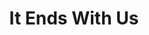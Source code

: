 ---
title: It Ends With Us
description: After beginning a new relationship, a women see troubling patterns emerging that remind her of her past.
rating: PG
genre:
  - Drama
length: 2h 10m
cast:
  - Blake Lively
  - Justin Baldoni
  - Jenny Slate
showtimes:
  - Oct 18th
  - Oct 19th
  - Oct 20th - 2pm Matinee
poster: ./images/ends-us.png
trailer: https://www.youtube.com/watch?v=DLET_u31M4M
socialImage: ./images/ends-us.png
reelAlternative: false
---